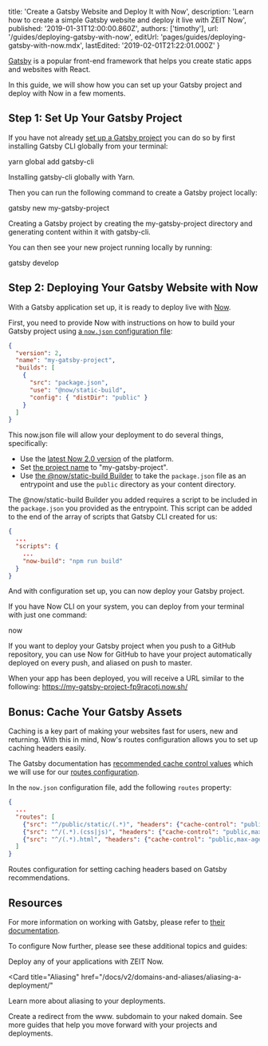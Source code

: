 
  title: 'Create a Gatsby Website and Deploy It with Now',
  description:
    'Learn how to create a simple Gatsby website and deploy it live with ZEIT Now',
  published: '2019-01-31T12:00:00.860Z',
  authors: ['timothy'],
  url: '/guides/deploying-gatsby-with-now',
  editUrl: 'pages/guides/deploying-gatsby-with-now.mdx',
  lastEdited: '2019-02-01T21:22:01.000Z'
}

[Gatsby](https://www.gatsbyjs.org) is a popular front-end framework that helps you create static apps and websites with React.

In this guide, we will show how you can set up your Gatsby project and deploy with Now in a few moments.

## Step 1: Set Up Your Gatsby Project

If you have not already [set up a Gatsby project](https://www.gatsbyjs.org/docs/quick-start) you can do so by first installing Gatsby CLI globally from your terminal:

<TerminalInput>yarn global add gatsby-cli</TerminalInput>
<Caption>Installing <GenericLink href="https://www.gatsbyjs.org/docs/gatsby-cli/">gatsby-cli</GenericLink> globally with <GenericLink href="https://yarnpkg.com">Yarn</GenericLink>.</Caption>

Then you can run the following command to create a Gatsby project locally:

<TerminalInput>gatsby new my-gatsby-project</TerminalInput>
<Caption>Creating a Gatsby project by creating the <InlineCode>my-gatsby-project</InlineCode> directory and generating content within it with gatsby-cli.</Caption>

You can then see your new project running locally by running:

<TerminalInput>gatsby develop</TerminalInput>

## Step 2: Deploying Your Gatsby Website with Now

With a Gatsby application set up, it is ready to deploy live with [Now](/docs/v2).

First, you need to provide Now with instructions on how to build your Gatsby project using [a `now.json` configuration file](/docs/v2/deployments/configuration):

```json
{
  "version": 2,
  "name": "my-gatsby-project",
  "builds": [
    {
      "src": "package.json",
      "use": "@now/static-build",
      "config": { "distDir": "public" }
    }
  ]
}
```

This now.json file will allow your deployment to do several things, specifically:

- Use the [latest Now 2.0 version](/docs/v2/platform/overview/#versioning) of the platform.
- Set [the project name](/docs/v2/deployments/configuration#name) to "my-gatsby-project".
- Use [the @now/static-build Builder](/docs/v2/deployments/official-builders/static-build-now-static-build) to take the `package.json` file as an entrypoint and use the `public` directory as your content directory.

The @now/static-build Builder you added requires a script to be included in the `package.json` you provided as the entrypoint. This script can be added to the end of the array of scripts that Gatsby CLI created for us:

```json
{
  ...
  "scripts": {
    ...
    "now-build": "npm run build"
  }
}
```

And with configuration set up, you can now deploy your Gatsby project.

If you have Now CLI on your system, you can deploy from your terminal with just one command:

<TerminalInput>now</TerminalInput>

If you want to deploy your Gatsby project when you push to a GitHub repository, you can use Now for GitHub to have your project automatically deployed on every push, and aliased on push to master.

When your app has been deployed, you will receive a URL similar to the following: <https://my-gatsby-project-fp9racotj.now.sh/>

## Bonus: Cache Your Gatsby Assets

Caching is a key part of making your websites fast for users, new and returning. With this in mind, Now's routes configuration allows you to set up caching headers easily.

The Gatsby documentation has [recommended cache control values](https://www.gatsbyjs.org/docs/caching/#caching) which we will use for our [routes configuration](/docs/v2/deployments/configuration/#routes).

In the `now.json` configuration file, add the following `routes` property:

```json
{
  ...
  "routes": [
    {"src": "^/public/static/(.*)", "headers": {"cache-control": "public,max-age=31536000,immutable"} },
    {"src": "^/(.*).(css|js)", "headers": {"cache-control": "public,max-age=31536000,immutable"} },
    {"src": "^/(.*).html", "headers": {"cache-control": "public,max-age=0,must-revalidate"} }
  ]
}
```

<Caption>
  Routes configuration for setting caching headers based on Gatsby
  recommendations.
</Caption>

## Resources

For more information on working with Gatsby, please refer to [their documentation](https://www.gatsbyjs.org/docs/).

To configure Now further, please see these additional topics and guides:

<Card title="Deploying Basics" href="/docs/v2/deployments/basics">
  Deploy any of your applications with ZEIT Now.
</Card>

<Card
  title="Aliasing"
  href="/docs/v2/domains-and-aliases/aliasing-a-deployment/"
>
  Learn more about aliasing to your deployments.
</Card>

<Card title="www. Redirect" href="/guides/redirect-from-www">
  Create a redirect from the www. subdomain to your naked domain.
</Card>

<Card title="More Guides" href="/guides">
  See more guides that help you move forward with your projects and deployments.
</Card>

